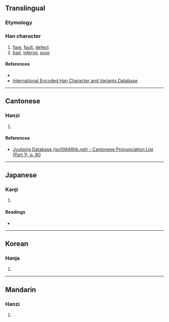 {{character info/new}}
==Translingual==

===Etymology===
{{Han etym}}

===Han character===
{{Han char|rn=30|rad=口|as=09|sn=12|four=|canj=YPRR|ids=⿱此吅}}

# [[flaw]], [[fault]], [[defect]]
# [[bad]], [[inferior]], [[poor]]

====References====
* {{Han ref|kx=0196.070|dkj=03828|dj=0417.070|hdz=10652.140|uh=5559|ud=21849}}
* [http://chardb.iis.sinica.edu.tw/char/8536 International Encoded Han Character and Variants Database]

----

==Cantonese==

===Hanzi===
{{yue-hanzi|jyut=[[zi2]]|y=ji2}}

# {{defn|lang=yue|sort=口09}}

====References====
* [http://www.iso10646hk.net/jp/document/download.jsp Jyutping Database (iso10646hk.net) - Cantonese Pronunciation List (Part 1), p. 80]

----

==Japanese==

===Kanji===
{{ja-kanji|grade=|rs=口09}}

# {{defn|lang=ja|sort=口09}}

====Readings====
* {{ja-readings|on=[[し]] (shi), [[せい]] (sei), [[ざい]] (zai), [[じ]] (ji), [[せき]] (seki), [[きょう]] (kyō)|kun=[[ゆがむ]] (yugamu), [[これ]] (kore), [[この]] (kono)}}

----

==Korean==

===Hanja===
{{ko-hanja|hangeul=자|rv=ja|mr=cha}}

# {{defn|lang=ko|sort=口09}}

----

==Mandarin==

===Hanzi===
{{cmn-hanzi|pin=[[tú]] ([[tu2]]), [[zǐ]] ([[zi3]])|wg=t'u<sup>2</sup>, tzu<sup>3</sup>}}

# {{defn|lang=cmn|sort=口09}}